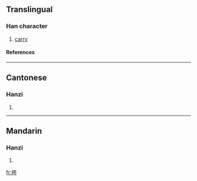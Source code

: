 ==Translingual==
===Han character===
{{Han char|rn=64|rad=手|as=06|sn=9|four=5402<sub>7</sub>|canj=手大一尸 (QKMS)}}
# [[carry]]
====References====
{{Han ref|kx=0430.130|dkj=12051|dj=0780.060|hdz=31868.040|uh=630E|ud=25358|bh=CED8|bd=52952}}
----
==Cantonese==
===Hanzi===
{{yue-hanzi|jyut=|y=kwa3}}
# {{defn|Cantonese}}
----
==Mandarin==
===Hanzi===
{{cmn-hanzi|pin=[[kū]] (ku1)|wg=k'u<sup>1</sup>}}
# {{defn|Mandarin}}

[[fr:挎]]